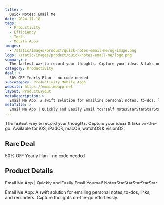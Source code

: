 ```yaml
---
title: >
  Quick Notes: Email Me
date: 2024-11-18
tags:
  - Productivity
  - Efficiency
  - Tools
  - Mobile Apps
images:
  - /static/images/product/quick-notes-email-me/og-image.png
logo: /static/images/product/quick-notes-email-me/logo.png
summary: >
  The fastest way to record your thoughts. Capture your ideas & taks on-the-go. Available for iOS, iPadOS, macOS, watchOS & visionOS.
category: Productivity
deal: >
  50% OFF Yearly Plan - no code needed
subcategory: Productivity Mobile Apps
website: https://emailmeapp.net
layout: ProductLayout
metaDescription: >
  Email Me App: A swift solution for emailing personal notes, to-dos, links, and reminders. Capture thoughts on-the-go effortlessly.
metaTitle: >
  Email Me App | Quickly and Easily Email Yourself NotesStarStarStarStarStar
---
```

The fastest way to record your thoughts. Capture your ideas & taks on-the-go. Available for iOS, iPadOS, macOS, watchOS & visionOS.

## Rare Deal

50% OFF Yearly Plan - no code needed
## Product Details
Email Me App | Quickly and Easily Email Yourself NotesStarStarStarStarStar

Email Me App: A swift solution for emailing personal notes, to-dos, links, and reminders. Capture thoughts on-the-go effortlessly.
